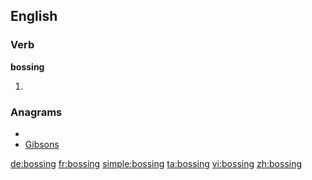 ==English==

===Verb===
'''bossing'''

# {{present participle of|[[boss]]}}

===Anagrams===
* {{alphagram|bginoss}}
* [[Gibsons#English|Gibsons]]

[[de:bossing]]
[[fr:bossing]]
[[simple:bossing]]
[[ta:bossing]]
[[vi:bossing]]
[[zh:bossing]]